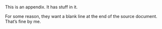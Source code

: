 This is an appendix. It has stuff in it.

For some reason, they want a blank line at the end of the source document. That's fine by me.

